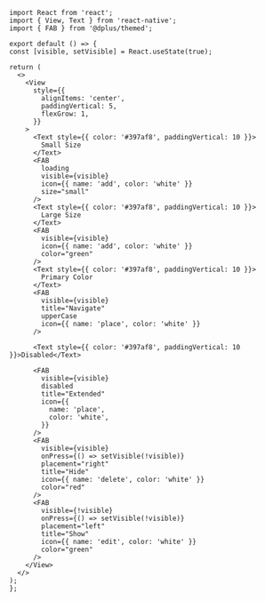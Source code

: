 ```SnackPlayer name=RNE FAB
import React from 'react';
import { View, Text } from 'react-native';
import { FAB } from '@dplus/themed';

export default () => {
const [visible, setVisible] = React.useState(true);

return (
  <>
    <View
      style={{
        alignItems: 'center',
        paddingVertical: 5,
        flexGrow: 1,
      }}
    >
      <Text style={{ color: '#397af8', paddingVertical: 10 }}>
        Small Size
      </Text>
      <FAB
        loading
        visible={visible}
        icon={{ name: 'add', color: 'white' }}
        size="small"
      />
      <Text style={{ color: '#397af8', paddingVertical: 10 }}>
        Large Size
      </Text>
      <FAB
        visible={visible}
        icon={{ name: 'add', color: 'white' }}
        color="green"
      />
      <Text style={{ color: '#397af8', paddingVertical: 10 }}>
        Primary Color
      </Text>
      <FAB
        visible={visible}
        title="Navigate"
        upperCase
        icon={{ name: 'place', color: 'white' }}
      />

      <Text style={{ color: '#397af8', paddingVertical: 10 }}>Disabled</Text>

      <FAB
        visible={visible}
        disabled
        title="Extended"
        icon={{
          name: 'place',
          color: 'white',
        }}
      />
      <FAB
        visible={visible}
        onPress={() => setVisible(!visible)}
        placement="right"
        title="Hide"
        icon={{ name: 'delete', color: 'white' }}
        color="red"
      />
      <FAB
        visible={!visible}
        onPress={() => setVisible(!visible)}
        placement="left"
        title="Show"
        icon={{ name: 'edit', color: 'white' }}
        color="green"
      />
    </View>
  </>
);
};
```
